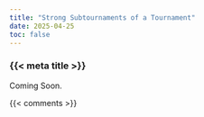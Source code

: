 ```yaml
---
title: "Strong Subtournaments of a Tournament"
date: 2025-04-25
toc: false
---
```


### {{< meta title >}}

Coming Soon.



{{< comments >}}